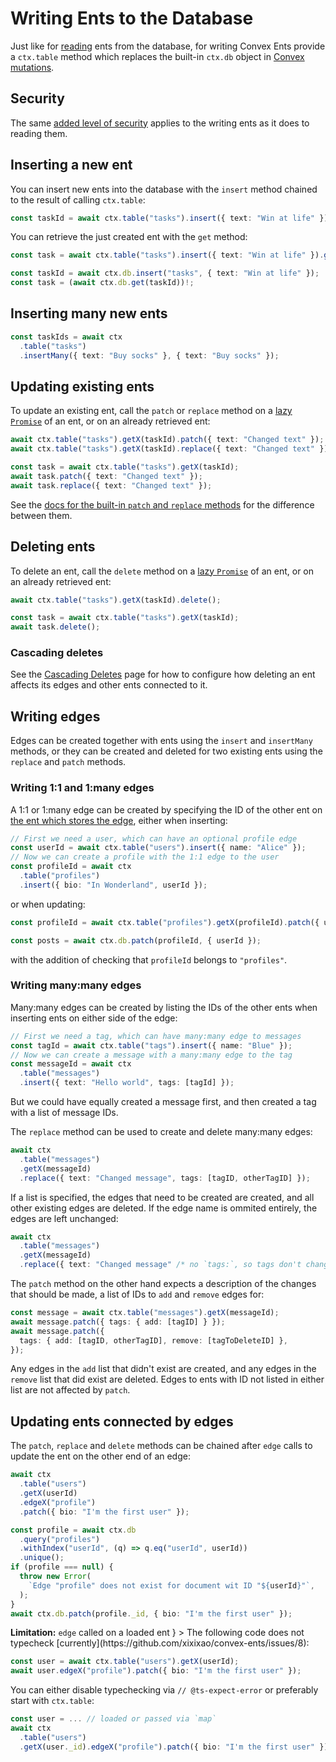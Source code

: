 
# Writing Ents to the Database

Just like for [reading](/read) ents from the database, for writing Convex Ents
provide a `ctx.table` method which replaces the built-in `ctx.db` object in
[Convex mutations](https://docs.convex.dev/functions/mutation-functions).

## Security

The same [added level of security](/read#security) applies to the writing ents
as it does to reading them.

## Inserting a new ent

You can insert new ents into the database with the `insert` method chained to
the result of calling `ctx.table`:

```ts
const taskId = await ctx.table("tasks").insert({ text: "Win at life" });
```

You can retrieve the just created ent with the `get` method:

```ts
const task = await ctx.table("tasks").insert({ text: "Win at life" }).get();
```

<Aside title="This is equivalent to the built-in:">

```ts
const taskId = await ctx.db.insert("tasks", { text: "Win at life" });
const task = (await ctx.db.get(taskId))!;
```

</Aside>

## Inserting many new ents

```ts
const taskIds = await ctx
  .table("tasks")
  .insertMany({ text: "Buy socks" }, { text: "Buy socks" });
```

## Updating existing ents

To update an existing ent, call the `patch` or `replace` method on a
[lazy `Promise`](/read) of an ent, or on an already retrieved ent:

```ts
await ctx.table("tasks").getX(taskId).patch({ text: "Changed text" });
await ctx.table("tasks").getX(taskId).replace({ text: "Changed text" });
```

```ts
const task = await ctx.table("tasks").getX(taskId);
await task.patch({ text: "Changed text" });
await task.replace({ text: "Changed text" });
```

See the
[docs for the built-in `patch` and `replace` methods](https://docs.convex.dev/database/writing-data#updating-existing-documents)
for the difference between them.

## Deleting ents

To delete an ent, call the `delete` method on a [lazy `Promise`](/read) of an
ent, or on an already retrieved ent:

```ts
await ctx.table("tasks").getX(taskId).delete();
```

```ts
const task = await ctx.table("tasks").getX(taskId);
await task.delete();
```

### Cascading deletes

See the [Cascading Deletes](/schema/deletes) page for how to configure how
deleting an ent affects its edges and other ents connected to it.

## Writing edges

Edges can be created together with ents using the `insert` and `insertMany`
methods, or they can be created and deleted for two existing ents using the
`replace` and `patch` methods.

### Writing 1:1 and 1:many edges

A 1:1 or 1:many edge can be created by specifying the ID of the other ent on
[the ent which stores the edge](/schema#understanding-how-edges-are-stored),
either when inserting:

```ts
// First we need a user, which can have an optional profile edge
const userId = await ctx.table("users").insert({ name: "Alice" });
// Now we can create a profile with the 1:1 edge to the user
const profileId = await ctx
  .table("profiles")
  .insert({ bio: "In Wonderland", userId });
```

or when updating:

```ts
const profileId = await ctx.table("profiles").getX(profileId).patch({ userId });
```

<Aside title="This is equivalent to the built-in:">

```ts
const posts = await ctx.db.patch(profileId, { userId });
```

with the addition of checking that `profileId` belongs to `"profiles"`.

</Aside>

### Writing many:many edges

Many:many edges can be created by listing the IDs of the other ents when
inserting ents on either side of the edge:

```ts
// First we need a tag, which can have many:many edge to messages
const tagId = await ctx.table("tags").insert({ name: "Blue" });
// Now we can create a message with a many:many edge to the tag
const messageId = await ctx
  .table("messages")
  .insert({ text: "Hello world", tags: [tagId] });
```

But we could have equally created a message first, and then created a tag with a
list of message IDs.

The `replace` method can be used to create and delete many:many edges:

```ts
await ctx
  .table("messages")
  .getX(messageId)
  .replace({ text: "Changed message", tags: [tagID, otherTagID] });
```

If a list is specified, the edges that need to be created are created, and all
other existing edges are deleted. If the edge name is ommited entirely, the
edges are left unchanged:

```ts
await ctx
  .table("messages")
  .getX(messageId)
  .replace({ text: "Changed message" /* no `tags:`, so tags don't change */ });
```

The `patch` method on the other hand expects a description of the changes that
should be made, a list of IDs to `add` and `remove` edges for:

```ts
const message = await ctx.table("messages").getX(messageId);
await message.patch({ tags: { add: [tagID] } });
await message.patch({
  tags: { add: [tagID, otherTagID], remove: [tagToDeleteID] },
});
```

Any edges in the `add` list that didn't exist are created, and any edges in the
`remove` list that did exist are deleted. Edges to ents with ID not listed in
either list are not affected by `patch`.

## Updating ents connected by edges

The `patch`, `replace` and `delete` methods can be chained after `edge` calls to
update the ent on the other end of an edge:

```ts
await ctx
  .table("users")
  .getX(userId)
  .edgeX("profile")
  .patch({ bio: "I'm the first user" });
```

<Aside title="This is equivalent to the built-in:">

```ts
const profile = await ctx.db
  .query("profiles")
  .withIndex("userId", (q) => q.eq("userId", userId))
  .unique();
if (profile === null) {
  throw new Error(
    `Edge "profile" does not exist for document wit ID "${userId}"`,
  );
}
await ctx.db.patch(profile._id, { bio: "I'm the first user" });
```

</Aside>

<Aside
  title={
    <>
      <b>Limitation:</b>&nbsp;<code>edge</code>&nbsp;called on a loaded ent
    </>
  }
>
The following code does not typecheck [currently](https://github.com/xixixao/convex-ents/issues/8):

```ts
const user = await ctx.table("users").getX(userId);
await user.edgeX("profile").patch({ bio: "I'm the first user" });
```

You can either disable typechecking via `// @ts-expect-error` or preferably
start with `ctx.table`:

```ts
const user = ... // loaded or passed via `map`
await ctx
  .table("users")
  .getX(user._id).edgeX("profile").patch({ bio: "I'm the first user" });
```

</Aside>
